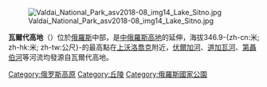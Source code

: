 {{NoteTA
|T=zh-cn:瓦尔代高地; zh-hk:瓦爾代高地; zh-tw:瓦耳代丘陵
|1=zh-cn:瓦尔代高地; zh-hk:瓦爾代高地; zh-tw:瓦耳代丘陵
|2=zh-cn:伏尔加河; zh-hk:伏爾加河; zh-tw:窩瓦河

|3=zh-hans:第聂伯河; zh-hk:第聶伯河; zh-tw:聶伯河
}}
[[File:Valdai_National_Park_asv2018-08_img14_Lake_Sitno.jpg|thumb]]

'''瓦爾代高地'''（{{Lang-rus|'''Валда́йская возвы́шенность'''|Valdájskaja vozvýšennost’}}）位於[[俄羅斯|俄羅斯]]中部，是[[中俄羅斯高地|中俄羅斯高地]]的延伸，海拔346.9-{zh-cn:米; zh-hk:米; zh-tw:公尺}-的最高點在[[上沃洛喬克|上沃洛喬克]]附近，[[伏爾加河|伏爾加河]]、[[道加瓦河|道加瓦河]]、[[第聶伯河|第聶伯河]]等河流均發源自瓦爾代高地。

{{coord|57|00|N|33|30|E|display=title|region:RU_type:mountain_source:GNS-enwiki}}
{{俄罗斯地理小作品}}

[[Category:俄罗斯高原|Category:俄罗斯高原]]
[[Category:丘陵|Category:丘陵]]
[[Category:俄羅斯國家公園|Category:俄羅斯國家公園]]